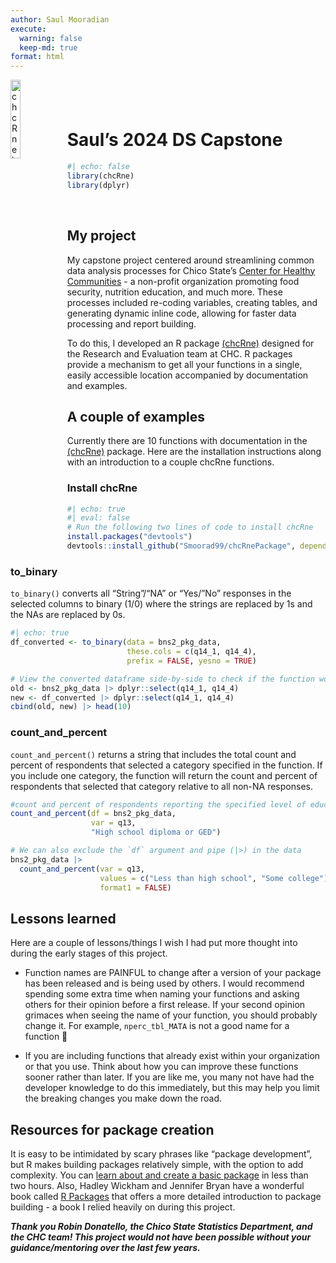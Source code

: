 ```yaml
---
author: Saul Mooradian
execute:
  warning: false
  keep-md: true
format: html
---
```


<img src="Sauls-image.png" alt="chcRne logo" style="width: 18%; float: left;"/>

<hr style="height:40px; visibility:hidden;" />

# Saul's 2024 DS Capstone

```r
#| echo: false
library(chcRne)
library(dplyr)
```

<br/>

## My project

My capstone project centered around streamlining common data analysis processes for Chico State’s [Center for Healthy Communities](https://chcchicostate.org/) - a non-profit organization promoting food security, nutrition education, and much more. These processes included re-coding variables, creating tables, and generating dynamic inline code, allowing for faster data processing and report building.

To do this, I developed an R package [(chcRne)](https://smoorad99.github.io/chcRnePackage/index.html) designed for the Research and Evaluation team at CHC. R packages provide a mechanism to get all your functions in a single, easily accessible location accompanied by documentation and examples. 

## A couple of examples

Currently there are 10 functions with documentation in the [(chcRne)](https://smoorad99.github.io/chcRnePackage/index.html) package. Here are the installation instructions along with an introduction to a couple chcRne functions.

::: {.panel-tabset}

### Install chcRne

```r
#| echo: true
#| eval: false
# Run the following two lines of code to install chcRne
install.packages("devtools") 
devtools::install_github("Smoorad99/chcRnePackage", dependencies = TRUE)
```

### to_binary
`to_binary()` converts all "String"/"NA" or "Yes/"No" responses in the selected columns to binary (1/0) where the strings are replaced by 1s and the NAs are replaced by 0s.

```r
#| echo: true
df_converted <- to_binary(data = bns2_pkg_data, 
                          these.cols = c(q14_1, q14_4), 
                          prefix = FALSE, yesno = TRUE)

# View the converted dataframe side-by-side to check if the function worked
old <- bns2_pkg_data |> dplyr::select(q14_1, q14_4)
new <- df_converted |> dplyr::select(q14_1, q14_4)
cbind(old, new) |> head(10)
```

### count_and_percent
`count_and_percent()` returns a string that includes the total count and percent of respondents that selected a category specified in the function. If you include one category, the function will return the count and percent of respondents that selected that category relative to all non-NA responses.

```r
#count and percent of respondents reporting the specified level of education
count_and_percent(df = bns2_pkg_data, 
                  var = q13, 
                  "High school diploma or GED")

# We can also exclude the `df` argument and pipe (|>) in the data
bns2_pkg_data |> 
  count_and_percent(var = q13, 
                    values = c("Less than high school", "Some college"),
                    format1 = FALSE)
```


:::

## Lessons learned

Here are a couple of lessons/things I wish I had put more thought into during the early stages of this project.

-   Function names are PAINFUL to change after a version of your package has been released and is being used by others. I would recommend spending some extra time when naming your functions and asking others for their opinion before a first release. If your second opinion grimaces when seeing the name of your function, you should probably change it. For example, `nperc_tbl_MATA` is not a good name for a function 😬

-   If you are including functions that already exist within your organization or that you use. Think about how you can improve these functions sooner rather than later. If you are like me, you many not have had the developer knowledge to do this immediately, but this may help you limit the breaking changes you make down the road.


## Resources for package creation

It is easy to be intimidated by scary phrases like "package development", but R makes building packages relatively simple, with the option to add complexity. You can [learn about and create a basic package](https://www.youtube.com/watch?v=EpTkT6Rkgbs&t=2224s) in less than two hours. Also, Hadley Wickham and Jennifer Bryan have a wonderful book called [R Packages](https://r-pkgs.org/) that offers a more detailed introduction to package building - a book I relied heavily on during this project.



***Thank you Robin Donatello, the Chico State Statistics Department, and the CHC team! This project would not have been possible without your guidance/mentoring over the last few years.***

